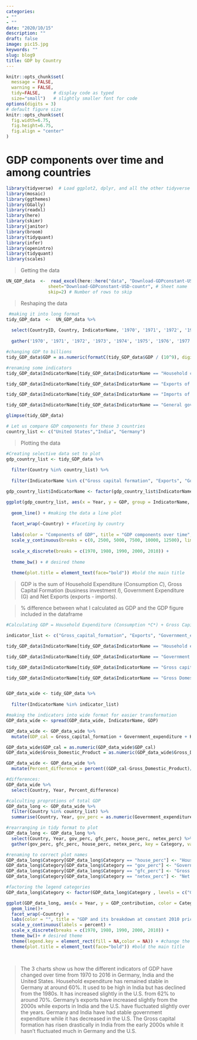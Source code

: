 ```yaml
---
categories:
- ""
- ""
date: "2020/10/15"
description: ""
draft: false
image: pic15.jpg
keywords: ""
slug: blog9
title: GDP by Country
---
```


```r
knitr::opts_chunk$set(
  message = FALSE, 
  warning = FALSE, 
  tidy=FALSE,     # display code as typed
  size="small")   # slightly smaller font for code
options(digits = 3)
# default figure size
knitr::opts_chunk$set(
  fig.width=6.75, 
  fig.height=6.75,
  fig.align = "center"
)
```

# GDP components over time and among countries

```r
library(tidyverse)  # Load ggplot2, dplyr, and all the other tidyverse packages
library(mosaic)
library(ggthemes)
library(GGally)
library(readxl)
library(here)
library(skimr)
library(janitor)
library(broom)
library(tidyquant)
library(infer)
library(openintro)
library(tidyquant)
library(scales)
```



> Getting the data

```r
UN_GDP_data  <-  read_excel(here::here("data", "Download-GDPconstant-USD-countries.xls"), # Excel file name
                sheet="Download-GDPconstant-USD-countr", # Sheet name
                skip=2) # Number of rows to skip


```


> Reshaping the data

```r
 #making it into long format
tidy_GDP_data  <-  UN_GDP_data %>% 
  
  select(CountryID, Country, IndicatorName, '1970', '1971', '1972', '1973', '1974', '1975', '1976', '1977', '1978', '1979', '1980', '1981', '1982', '1983', '1984', '1985', '1986', '1987', '1988', '1989', '1990', '1991', '1992', '1993', '1994', '1995', '1996', '1997', '1998', '1999', '2000', '2001', '2002', '2003', '2004', '2005', '2006', '2007', '2008', '2009', '2010', '2011', '2012', '2013', '2014', '2015', '2016') %>% 
  
  gather('1970', '1971', '1972', '1973', '1974', '1975', '1976', '1977', '1978', '1979', '1980', '1981', '1982', '1983', '1984', '1985', '1986', '1987', '1988', '1989', '1990', '1991', '1992', '1993', '1994', '1995', '1996', '1997', '1998', '1999', '2000', '2001', '2002', '2003', '2004', '2005', '2006', '2007', '2008', '2009', '2010', '2011', '2012', '2013', '2014', '2015', '2016', key = Year, value = GDP)

#changing GDP to billions
tidy_GDP_data$GDP = as.numeric(formatC(tidy_GDP_data$GDP / (10^9), digits = 4, format = "f"))

#renaming some indicators 
tidy_GDP_data$IndicatorName[tidy_GDP_data$IndicatorName == "Household consumption expenditure (including Non-profit institutions serving households)"] <- "Household expenditure"

tidy_GDP_data$IndicatorName[tidy_GDP_data$IndicatorName == "Exports of goods and services"] <- "Exports"

tidy_GDP_data$IndicatorName[tidy_GDP_data$IndicatorName == "Imports of goods and services"] <- "Imports"

tidy_GDP_data$IndicatorName[tidy_GDP_data$IndicatorName == "General government final consumption expenditure"] <- "Government expenditure"

glimpse(tidy_GDP_data)

# Let us compare GDP components for these 3 countries
country_list <- c("United States","India", "Germany")
```


> Plotting the data


```r
#Creating selective data set to plot
gdp_country_list <- tidy_GDP_data %>%
  
  filter(Country %in% country_list) %>% 
  
  filter(IndicatorName %in% c("Gross capital formation", "Exports", "Government expenditure","Household expenditure", "Imports"))

gdp_country_list$IndicatorName <- factor(gdp_country_list$IndicatorName , levels = c("Gross capital formation", "Exports", "Government expenditure", "Household expenditure", "Imports"))

ggplot(gdp_country_list, aes(x = Year, y = GDP, group = IndicatorName, color = IndicatorName)) +
  
  geom_line() + #making the data a line plot
  
  facet_wrap(~Country) + #faceting by country
  
  labs(color = "Components of GDP", title = "GDP components over time", subtitle = "In constant 2010 USD", y = "Billion US$", x = "") +
  scale_y_continuous(breaks = c(0, 2500, 5000, 7500, 10000, 12500), limits = c(0, 12500), minor_breaks = waiver()) +
  
  scale_x_discrete(breaks = c(1970, 1980, 1990, 2000, 2010)) +
  
  theme_bw() + # desired theme
  
  theme(plot.title = element_text(face="bold")) #bold the main title

```



> GDP is the sum of Household Expenditure (Consumption *C*), Gross Capital Formation (business investment *I*), Government Expenditure (G) and Net Exports (exports - imports).

> % difference between what I calculated as GDP and the GDP figure included in the dataframe



```r
#Calculating GDP = Household Expenditure (Consumption *C*) + Gross Capital Formation (business investment *I*) + Government Expenditure (G) + Net Exports

indicator_list <- c("Gross_capital_formation", "Exports", "Government_expenditure", "Household_expenditure", "Imports", "Gross_Domestic_Product")

tidy_GDP_data$IndicatorName[tidy_GDP_data$IndicatorName == "Household expenditure"] <- "Household_expenditure"

tidy_GDP_data$IndicatorName[tidy_GDP_data$IndicatorName == "Government expenditure"] <- "Government_expenditure"

tidy_GDP_data$IndicatorName[tidy_GDP_data$IndicatorName == "Gross capital formation"] <- "Gross_capital_formation"

tidy_GDP_data$IndicatorName[tidy_GDP_data$IndicatorName == "Gross Domestic Product (GDP)"] <- "Gross_Domestic_Product"


GDP_data_wide <- tidy_GDP_data %>% 
  
  filter(IndicatorName %in% indicator_list)

#making the indicators into wide format for easier transformation
GDP_data_wide <- spread(GDP_data_wide, IndicatorName, GDP)

GDP_data_wide <- GDP_data_wide %>% 
  mutate(GDP_cal = Gross_capital_formation + Government_expenditure + Household_expenditure + Exports - Imports, Gross_Domestic_Product)

GDP_data_wide$GDP_cal = as.numeric(GDP_data_wide$GDP_cal)
GDP_data_wide$Gross_Domestic_Product = as.numeric(GDP_data_wide$Gross_Domestic_Product)

GDP_data_wide <- GDP_data_wide %>% 
  mutate(Percent_difference = percent((GDP_cal-Gross_Domestic_Product)/GDP_cal))

#differences:
GDP_data_wide %>% 
  select(Country, Year, Percent_difference)
```



```r
#calculting proprotions of total GDP
GDP_data_long <- GDP_data_wide %>%
  filter(Country %in% country_list) %>% 
  summarise(Country, Year, gov_perc = as.numeric(Government_expenditure/GDP_cal), gfc_perc = as.numeric(Gross_capital_formation/GDP_cal), house_perc = as.numeric(Household_expenditure/GDP_cal), netex_perc = as.numeric((Exports - Imports)/GDP_cal))

#rearranging in tidy format to plot
GDP_data_long <- GDP_data_long %>% 
  select(Country, Year, gov_perc, gfc_perc, house_perc, netex_perc) %>% 
  gather(gov_perc, gfc_perc, house_perc, netex_perc, key = Category, value = GDP_contribution)

#renaming to correct plot names
GDP_data_long$Category[GDP_data_long$Category == "house_perc"] <- "Household expenditure"
GDP_data_long$Category[GDP_data_long$Category == "gov_perc"] <- "Government expenditure"
GDP_data_long$Category[GDP_data_long$Category == "gfc_perc"] <- "Gross capital formation"
GDP_data_long$Category[GDP_data_long$Category == "netex_perc"] <- "Net Exports"

#factoring the legend categories
GDP_data_long$Category <- factor(GDP_data_long$Category , levels = c("Government expenditure", "Gross capital formation", "Household expenditure", "Net Exports"))

ggplot(GDP_data_long, aes(x = Year, y = GDP_contribution, color = Category, group = Category)) + 
  geom_line()+
  facet_wrap(~Country) + 
  labs(color = "", title = "GDP and its breakdown at constant 2010 prices in US Dollars", y = "proportion", x = "") + 
  scale_y_continuous(labels = percent) +
  scale_x_discrete(breaks = c(1970, 1980, 1990, 2000, 2010)) +
  theme_bw()+ # desired theme
  theme(legend.key = element_rect(fill = NA,color = NA)) + #change the legend key color
  theme(plot.title = element_text(face="bold")) #bold the main title

  

```



>The 3 charts show us how the different indicators of GDP have changed over time from 1970 to 2016 in Germany, India and the United States. Household expenditure has remained stable in Germany at around 60%. It used to be high in India but has declined from the 1980s. It has increased slightly in the U.S. from 62% to around 70%. Germany’s exports have increased slightly from the 2000s while exports in India and the U.S. have fluctuated slightly over the years. Germany and India have had stable government expenditure while it has decreased in the U.S. The Gross capital formation has risen drastically in India from the early 2000s while it hasn’t fluctuated much in Germany and the U.S.
